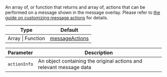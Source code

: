 An array of, or function that returns and array of, actions that can be performed on a message shown in the message overlay.
Please refer to [the guide on customizing message actions](../../../../ui-cookbook//custom-message-actions.mdx) for details.

| Type              | Default                                                                                                                                  |
| ----------------- | ---------------------------------------------------------------------------------------------------------------------------------------- |
| Array \| Function | [messageActions](https://github.com/GetStream/stream-chat-react-native/blob/main/package/src/components/Message/utils/messageActions.ts) |

| Parameter    | Description                                                         |
| ------------ | ------------------------------------------------------------------- |
| `actionInfo` | An object containing the original actions and relevant message data |
